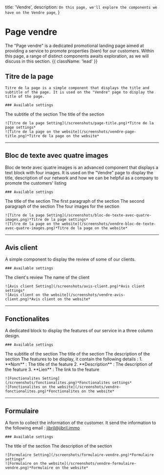   title: 'Vendre',
  description:
    `On this page, we'll explore the components we have on the Vendre page`,
}

# Page vendre

The "Page vendre" is a dedicated promotional landing page aimed at providing a service to promote properties (bien) for our customers. Within this page, a range of distinct components awaits exploration, as we will discuss in this section. {{ className: 'lead' }}


## Titre de la page

<Row>
  <Col>

    Titre de la page is a simple component that displays the title and subtitle of the page. It is used on the "Vendre" page to display the title of the page.

    ### Available settings

<Properties>
  <Property name="sous titre" type="text">
    The subtitle of the section
  </Property>
  <Property name="titre" type="text">
    The title of the section
  </Property>
  
  
</Properties>

  </Col>
  <Col>

    ![Titre de la page Setting](/screenshots/page-title.png)*Titre de la page settings*
    ![Titre de la page on the website](/screenshots/vendre-page-title.png)*Titre de la page on the website*

  </Col>
</Row>

--- 


## Bloc de texte avec quatre images

<Row>
  <Col>

   Bloc de texte avec quatre images is an advanced component that displays a text block with four images. It is used on the "Vendre" page to display the title, description of our network and how we can be helpful as a company to promote the customers' listing

    ### Available settings

<Properties>
  <Property name="Titre" type="text">
    The title of the section
  </Property>
  <Property name="Prémiere paragraph" type="texte">
    The first paragraph of the section
  </Property>

  <Property name="Deuxième paragraph" type="texte">
    The second paragraph of the section
  </Property>

  <Property name="Galerie des images" type="images">
    The four images for the section
  </Property>
  
  
</Properties>

  </Col>
  <Col>

    ![Titre de la page Setting](/screenshots/bloc-de-texte-avec-quatre-images.png)*Titre de la page settings*
    ![Titre de la page on the website](/screenshots/vendre-bloc-de-texte-avec-quatre-images.png)*Titre de la page on the website*

  </Col>
</Row>

--- 


## Avis client

<Row>
  <Col>

   A simple component to display the review of some of our clients. 

    ### Available settings

<Properties>
  <Property name="Avis" type="texte">
    The client's review
  </Property>
  <Property name="Client" type="texte">
    The name of the client
  </Property>  
  
</Properties>

  </Col>
  <Col>

    ![Avis client Setting](/screenshots/avis-client.png)*Avis client settings*
    ![Avis client on the website](/screenshots/vendre-avis-client.png)*Avis client on the website*

  </Col>
</Row>


--- 


## Fonctionalites

<Row>
  <Col>

   A dedicated block to display the features of our service in a three column design. 

    ### Available settings

<Properties>
  <Property name="Sous titre" type="texte">
    The subtitle of the section
  </Property>
  <Property name="Titre" type="texte">
    The title of the section
  </Property>  

  <Property name="Description" type="texte">
    The description of the section
  </Property>  

  <Property name="Fonctions" type="texte">
    The features to be display, it contain the following details : 
    1. **Nom** : The title of the feature
    2. **Description** : The description of the feature
    3. **Lien** : The link to the feature
  </Property>  
  
</Properties>

  </Col>
  <Col>

    ![Fonctionalites Setting](/screenshots/fonctionalites.png)*Fonctionalites settings*
    ![Fonctionalites on the website](/screenshots/vendre-fonctionalites.png)*Fonctionalites on the website*

  </Col>
</Row>

---


## Formulaire

<Row>
  <Col>

   A form to collect the information of the customer. It send the information to the following email : jibril@jibril.immo

    ### Available settings

<Properties>
  <Property name="Titre" type="texte">
    The title of the section
  </Property>
  <Property name="Description" type="texte">
    The description of the section
  </Property>  

  
</Properties>

  </Col>
  <Col>

    ![Formulaire Setting](/screenshots/formulaire-vendre.png)*Formulaire settings*
    ![Formulaire on the website](/screenshots/vendre-formulaire-vendre.png)*Formulaire on the website*

  </Col>
</Row>
